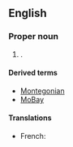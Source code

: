 ==English==

===Proper noun===
{{en-proper noun|head=[[Montego]] [[bay|Bay]]}}

# {{place|en|A <<city>>, the <<parish capital>> of <<par/Saint James Parish>>, <<c/Jamaica>>|cat=Parish capitals of Jamaica}}.

====Derived terms====
* [[Montegonian]]
* [[MoBay]] {{qualifier|abbreviation}}

====Translations====
{{trans-top|city}}
* French: {{t|fr|Montego Bay}}
{{trans-mid}}
{{trans-bottom}}

{{topics|en|Cities in Jamaica}}